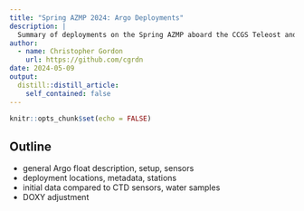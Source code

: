 ```yaml
---
title: "Spring AZMP 2024: Argo Deployments"
description: |
  Summary of deployments on the Spring AZMP aboard the CCGS Teleost and initial data.
author:
  - name: Christopher Gordon
    url: https://github.com/cgrdn
date: 2024-05-09
output:
  distill::distill_article:
    self_contained: false
---
```



```r
knitr::opts_chunk$set(echo = FALSE)
```

## Outline

- general Argo float description, setup, sensors
- deployment locations, metadata, stations
- initial data compared to CTD sensors, water samples
- DOXY adjustment